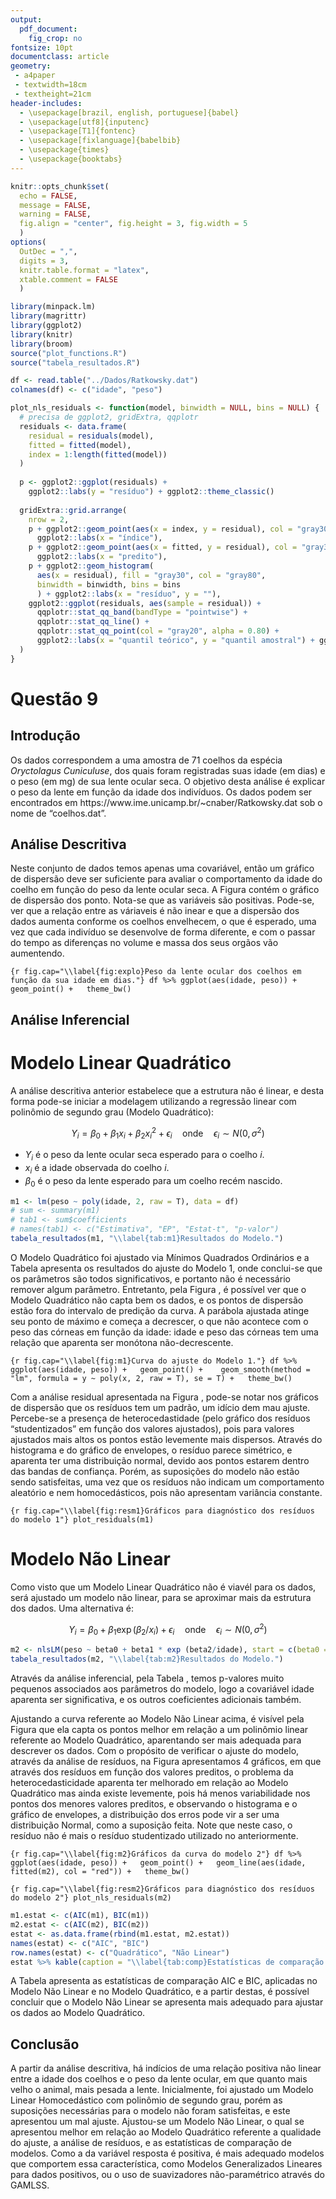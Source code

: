 ```yaml
--- 
output: 
  pdf_document:
    fig_crop: no
fontsize: 10pt
documentclass: article
geometry: 
 - a4paper
 - textwidth=18cm
 - textheight=21cm
header-includes:
  - \usepackage[brazil, english, portuguese]{babel}
  - \usepackage[utf8]{inputenc}
  - \usepackage[T1]{fontenc}
  - \usepackage[fixlanguage]{babelbib}
  - \usepackage{times}
  - \usepackage{booktabs}
---
```


```r
knitr::opts_chunk$set(
  echo = FALSE, 
  message = FALSE,
  warning = FALSE,
  fig.align = "center", fig.height = 3, fig.width = 5 
  )
options(
  OutDec = ",", 
  digits = 3,  
  knitr.table.format = "latex", 
  xtable.comment = FALSE
  )
```

```r
library(minpack.lm)
library(magrittr)
library(ggplot2)
library(knitr)
library(broom)
source("plot_functions.R")
source("tabela_resultados.R")
```

```r
df <- read.table("../Dados/Ratkowsky.dat")
colnames(df) <- c("idade", "peso")
```

```r
plot_nls_residuals <- function(model, binwidth = NULL, bins = NULL) {
  # precisa de ggplot2, gridExtra, qqplotr
  residuals <- data.frame(
    residual = residuals(model), 
    fitted = fitted(model), 
    index = 1:length(fitted(model))
  )
  
  p <- ggplot2::ggplot(residuals) + 
    ggplot2::labs(y = "resíduo") + ggplot2::theme_classic()
  
  gridExtra::grid.arrange(
    nrow = 2, 
    p + ggplot2::geom_point(aes(x = index, y = residual), col = "gray30", alpha = 0.80) + 
      ggplot2::labs(x = "índice"), 
    p + ggplot2::geom_point(aes(x = fitted, y = residual), col = "gray30", alpha = 0.80) + 
      ggplot2::labs(x = "predito"), 
    p + ggplot2::geom_histogram(
      aes(x = residual), fill = "gray30", col = "gray80",
      binwidth = binwidth, bins = bins
      ) + ggplot2::labs(x = "resíduo", y = ""), 
    ggplot2::ggplot(residuals, aes(sample = residual)) + 
      qqplotr::stat_qq_band(bandType = "pointwise") + 
      qqplotr::stat_qq_line() + 
      qqplotr::stat_qq_point(col = "gray20", alpha = 0.80) + 
      ggplot2::labs(x = "quantil teórico", y = "quantil amostral") + ggplot2::theme_classic()
  )
}
```

# Questão 9

## Introdução

Os dados correspondem a uma amostra de 71 coelhos da espécia *Oryctolagus Cuniculuse*, dos quais foram registradas suas idade (em dias) e o peso (em mg) de sua lente ocular seca. O objetivo desta análise é explicar o peso da lente em função da idade dos indivíduos. Os dados podem ser encontrados em https://www.ime.unicamp.br/~cnaber/Ratkowsky.dat sob o nome de "coelhos.dat".

<!-- A notação utilizada será: -->

<!--   - $\mathbf Y$: a variável resposta, peso; -->
<!--   - $\mathbf x$: covariável, idade.  -->

## Análise Descritiva

Neste conjunto de dados temos apenas uma covariável, então um gráfico de dispersão deve ser suficiente para avaliar o comportamento da idade do coelho em função do peso da lente ocular seca. A Figura \ref{fig:explo} contém o gráfico de dispersão dos ponto. Nota-se que as variáveis são positivas. Pode-se, ver que a relação entre as váriaveis é não inear e que a dispersão dos dados aumenta conforme os coelhos envelhecem, o que é esperado, uma vez que cada indivíduo se desenvolve de forma diferente, e com o passar do tempo as diferenças no volume e massa dos seus orgãos vão aumentendo.

```{r fig.cap="\\label{fig:explo}Peso da lente ocular dos coelhos em função da sua idade em dias."}
df %>% ggplot(aes(idade, peso)) + geom_point() +
  theme_bw()
```

## Análise Inferencial

# Modelo Linear Quadrático

A análise descritiva anterior estabelece que a estrutura não é linear, e desta forma pode-se iniciar a modelagem utilizando a regressão linear com polinômio de segundo grau (Modelo Quadrático):

$$
Y_i = \beta_0 + \beta_1  x_i + \beta_2 x_i ^ 2 + \epsilon_i \quad \text{onde} \quad \epsilon_i \sim N(0,\sigma^2)
$$

- $Y_i$ é o peso da lente ocular seca esperado para o coelho $i$.
- $x_i$ é a idade observada do coelho $i$.
- $\beta_0$ é o peso da lente esperado para um coelho recém nascido.

```r
m1 <- lm(peso ~ poly(idade, 2, raw = T), data = df)
# sum <- summary(m1)
# tab1 <- sum$coefficients
# names(tab1) <- c("Estimativa", "EP", "Estat-t", "p-valor")
tabela_resultados(m1, "\\label{tab:m1}Resultados do Modelo.")
```

O Modelo Quadrático foi ajustado via Mínimos Quadrados Ordinários e a Tabela \ref{tab:m1} apresenta os resultados do ajuste do Modelo 1, onde conclui-se que os parâmetros são todos significativos, e portanto não é necessário remover algum parâmetro. Entretanto, pela Figura \ref{fig:m1}, é possível ver que o Modelo Quadrático não capta bem os dados, e os pontos de dispersão estão fora do intervalo de predição da curva. A parábola ajustada atinge seu ponto de máximo e começa a decrescer, o que não acontece com o peso das córneas em função da idade: idade e peso das córneas tem uma relação que aparenta ser monótona não-decrescente.


```{r fig.cap="\\label{fig:m1}Curva do ajuste do Modelo 1."}
df %>% ggplot(aes(idade, peso)) +
  geom_point() + 
  geom_smooth(method = "lm", formula = y ~ poly(x, 2, raw = T), se = T) +
  theme_bw()
```

Com a análise residual apresentada na Figura \ref{fig:resm1}, pode-se notar nos gráficos de dispersão que os resíduos tem um padrão, um idício dem mau ajuste. Percebe-se a presença de heterocedastidade (pelo gráfico dos resíduos "studentizados" em função dos valores ajustados), pois para valores ajustados mais altos os pontos estão levemente mais dispersos. Através do histograma e do gráfico de envelopes, o resíduo parece simétrico, e aparenta ter uma distribuição normal, devido aos pontos estarem dentro das bandas de confiança. Porém, as suposições do modelo não estão sendo satisfeitas, uma vez que os resíduos não indicam um comportamento aleatório e nem homocedásticos, pois não apresentam variância constante. 

```{r fig.cap="\\label{fig:resm1}Gráficos para diagnóstico dos resíduos do modelo 1"}
plot_residuals(m1)
```

<!-- Dado que as variáveis são positivas, faz sentido usarmos um modelo em que as suposições sejam de variaveis positivas. Uma alterativa para solucionar o problema vem a ser adotar modelos não lineares.  -->

# Modelo Não Linear 

Como visto que um Modelo Linear Quadrático não é viavél para os dados, será ajustado um modelo não linear, para se aproximar mais da estrutura dos dados. Uma alternativa é:

$$
Y_i = \beta_0  + \beta_1 \exp (\beta_2 / x_i) + \epsilon_i \quad \text{onde} \quad \epsilon_i \sim N(0, \sigma^2)
$$

```r
m2 <- nlsLM(peso ~ beta0 + beta1 * exp (beta2/idade), start = c(beta0 = 1, beta1 = 1, beta2 = 1), data = df)
tabela_resultados(m2, "\\label{tab:m2}Resultados do Modelo.")
```

Através da análise inferencial, pela Tabela \ref{tab:m2}, temos p-valores muito pequenos associados aos parâmetros do modelo, logo a covariável idade aparenta ser significativa, e os outros coeficientes adicionais também.

Ajustando a curva referente ao Modelo Não Linear acima, é visível pela Figura \ref{fig:m2} que ela capta os pontos melhor em relação a um polinômio linear referente ao Modelo Quadrático, aparentando ser mais adequada para descrever os dados. Com o propósito de verificar o ajuste do modelo, através da análise de resíduos, na Figura \ref{fig:resm2} apresentamos 4 gráficos, em que através dos resíduos em função dos valores preditos, o problema da heterocedasticidade aparenta ter melhorado em relação ao Modelo Quadrático mas ainda existe levemente, pois há menos variabilidade nos pontos dos menores valores preditos, e observando o histograma e o gráfico de envelopes, a distribuição dos erros pode vir a ser uma distribuição Normal, como a suposição feita. Note que neste caso, o resíduo não é mais o resíduo studentizado utilizado no anteriormente.


```{r fig.cap="\\label{fig:m2}Gráficos da curva do modelo 2"}
df %>% ggplot(aes(idade, peso)) +
  geom_point() +
  geom_line(aes(idade, fitted(m2), col = "red")) +
  theme_bw()
```


```{r fig.cap="\\label{fig:resm2}Gráficos para diagnóstico dos resíduos do modelo 2"}
plot_nls_residuals(m2)
```

```r
m1.estat <- c(AIC(m1), BIC(m1))
m2.estat <- c(AIC(m2), BIC(m2))
estat <- as.data.frame(rbind(m1.estat, m2.estat))
names(estat) <- c("AIC", "BIC")
row.names(estat) <- c("Quadrático", "Não Linear")
estat %>% kable(caption = "\\label{tab:comp}Estatísticas de comparação dos modelos.", booktabs = T)
```

A Tabela \ref{tab:comp} apresenta as estatísticas de comparação AIC e BIC, aplicadas no Modelo Não Linear e no Modelo Quadrático, e a partir destas, é possível concluir que o Modelo Não Linear se apresenta mais adequado para ajustar os dados ao Modelo Quadrático.

## Conclusão

A partir da análise descritiva, há indícios de uma relação positiva não linear entre a idade dos coelhos e o peso da lente ocular, em que quanto mais velho o animal, mais pesada a lente. Inicialmente, foi ajustado um Modelo Linear Homocedástico com polinômio de segundo grau, porém as suposições necessárias para o modelo não foram satisfeitas, e este apresentou um mal ajuste. Ajustou-se um Modelo Não Linear, o qual se apresentou melhor em relação ao Modelo Quadrático referente a qualidade do ajuste, a análise de resíduos, e as estatísticas de comparação de modelos.  Como a da variável resposta é positiva, é mais adequado modelos que comportem essa característica, como Modelos Generalizados Lineares para dados positivos, ou o uso de suavizadores não-paramétrico através do GAMLSS.
